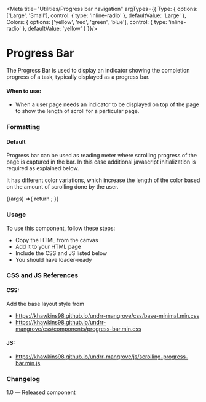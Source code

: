 

<Meta title="Utilities/Progress bar navigation" argTypes={{
  Type: {
    options: ['Large', 'Small'],
    control: { type: 'inline-radio' },
    defaultValue: 'Large'
  },
  Colors: {
    options: ['yellow', 'red', 'green', 'blue'],
    control: { type: 'inline-radio' },
    defaultValue: 'yellow'
  }
}}/>

# Progress Bar
The Progress Bar is used to display an indicator showing the completion progress of a task, typically displayed as a progress bar.

#### When to use:
- When a user page needs an indicator to be displayed on top of the page to show the length of scroll for a particular page.

### Formatting
#### Default
Progress bar can be used as reading meter where scrolling progress of the page is captured in the bar. In this case additional javascript initialization is required as explained below.

It has different color variations, which increase the length of the color based on the amount of scrolling done by the user.

<Canvas>
  <Story
    name="Progress bar navigation"
    parameters={{
        layout: "fullscreen",
        docs: {
          inlineStories: false,
        }
      }}>
    {(args) =>{
      return <ProgressBarNavigation {...args}></ProgressBarNavigation>;
    }}
  </Story>
</Canvas>

### Usage
To use this component, follow these steps:
- Copy the HTML from the canvas
- Add it to your HTML page
- Include the CSS and JS listed below
- You should have loader-ready

### CSS and JS References

#### CSS:
Add the base layout style from

- https://khawkins98.github.io/undrr-mangrove/css/base-minimal.min.css
- https://khawkins98.github.io/undrr-mangrove/css/components/progress-bar.min.css

#### JS:
- https://khawkins98.github.io/undrr-mangrove/js/scrolling-progress-bar.min.js

### Changelog
1.0 — Released component
